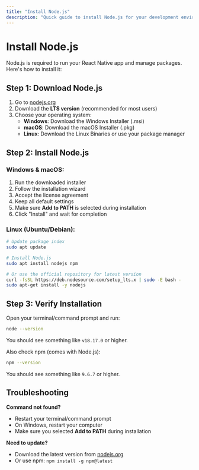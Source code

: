 ```yaml
---
title: "Install Node.js"
description: "Quick guide to install Node.js for your development environment"
---
```


# Install Node.js

Node.js is required to run your React Native app and manage packages. Here's how to install it:

## Step 1: Download Node.js

1. Go to [nodejs.org](https://nodejs.org/en/download)
2. Download the **LTS version** (recommended for most users)
3. Choose your operating system:
   - **Windows**: Download the Windows Installer (.msi)
   - **macOS**: Download the macOS Installer (.pkg)
   - **Linux**: Download the Linux Binaries or use your package manager

## Step 2: Install Node.js

### Windows & macOS:
1. Run the downloaded installer
2. Follow the installation wizard
3. Accept the license agreement
4. Keep all default settings
5. Make sure **Add to PATH** is selected during installation
6. Click "Install" and wait for completion

### Linux (Ubuntu/Debian):
```bash
# Update package index
sudo apt update

# Install Node.js
sudo apt install nodejs npm

# Or use the official repository for latest version
curl -fsSL https://deb.nodesource.com/setup_lts.x | sudo -E bash -
sudo apt-get install -y nodejs
```

## Step 3: Verify Installation

Open your terminal/command prompt and run:

```bash
node --version
```

You should see something like `v18.17.0` or higher.

Also check npm (comes with Node.js):

```bash
npm --version
```

You should see something like `9.6.7` or higher.

## Troubleshooting

**Command not found?**
- Restart your terminal/command prompt
- On Windows, restart your computer
- Make sure you selected **Add to PATH** during installation

**Need to update?**
- Download the latest version from [nodejs.org](https://nodejs.org)
- Or use npm: `npm install -g npm@latest`